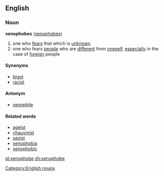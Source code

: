 ==English==

===Noun===
'''xenophobes''' ([[xenophobes]])
# one who [[fear]]s that which is [[unknown]]
# one who fears [[people]] who are [[different]] from [[oneself]], [[especially]] in the case of [[foreign]] people

====Synonyms====
*[[bigot]]
*[[racist]]

====Antonym====
*[[xenophile]]

====Related words====
*[[ageist]]
*[[chauvinist]]
*[[sexist]]
*[[xenophobia]]
*[[xenophobic]]

[[Category:English nouns]]

[[pl:xenophobe]]
[[zh:xenophobe]]